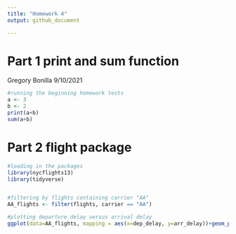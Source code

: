```yaml
---
title: "Homework 4"
output: github_document

---
```

# Part 1 print and sum function
Gregory Bonilla 9/10/2021

```r
#running the beginning homework tests
a <- 3
b <- 2
print(a+b)
sum(a+b)
```

# Part 2 flight package
```r
#loading in the packages
library(nycflights13)
library(tidyverse)


#filtering by flights containing carrier "AA"
AA_flights <- filter(flights, carrier == "AA")

#plotting departure delay versus arrival delay
ggplot(data=AA_flights, mapping = aes(x=dep_delay, y=arr_delay))+geom_point() 

```

